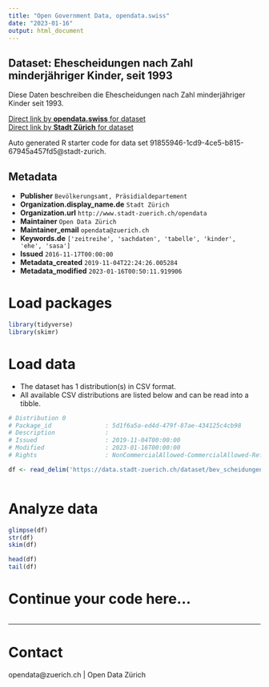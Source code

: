 ```yaml
---
title: "Open Government Data, opendata.swiss"
date: "2023-01-16"
output: html_document
---
```


## Dataset: Ehescheidungen nach Zahl minderjähriger Kinder, seit 1993

Diese Daten beschreiben die Ehescheidungen nach Zahl minderjähriger Kinder seit 1993.

[Direct link by **opendata.swiss** for dataset](https://opendata.swiss/de/dataset/ehescheidungen-nach-zahl-minderjahriger-kinder-seit-1993)<br>
[Direct link by **Stadt Zürich** for dataset](https://data.stadt-zuerich.ch/dataset/bev_scheidungen_anz_miderjaehrige_kinder_od3304)

Auto generated R starter code for data set 91855946-1cd9-4ce5-b815-67945a457fd5@stadt-zurich.

## Metadata

- **Publisher** `Bevölkerungsamt, Präsidialdepartement`
- **Organization.display_name.de** `Stadt Zürich`
- **Organization.url** `http://www.stadt-zuerich.ch/opendata`
- **Maintainer** `Open Data Zürich`
- **Maintainer_email** `opendata@zuerich.ch`
- **Keywords.de** `['zeitreihe', 'sachdaten', 'tabelle', 'kinder', 'ehe', 'sasa']`
- **Issued** `2016-11-17T00:00:00`
- **Metadata_created** `2019-11-04T22:24:26.005284`
- **Metadata_modified** `2023-01-16T00:50:11.919906`


# Load packages

```r

library(tidyverse)
library(skimr)

```

# Load data

-   The dataset has 1 distribution(s) in CSV format.
-   All available CSV distributions are listed below and can be read into a tibble.

```r

# Distribution 0
# Package_id               : 5d1f6a5a-ed4d-479f-87ae-434125c4cb98
# Description              : 
# Issued                   : 2019-11-04T00:00:00
# Modified                 : 2023-01-16T00:00:00
# Rights                   : NonCommercialAllowed-CommercialAllowed-ReferenceNotRequired

df <- read_delim('https://data.stadt-zuerich.ch/dataset/bev_scheidungen_anz_miderjaehrige_kinder_od3304/download/BEV330OD3304.csv')



```

# Analyze data

```r

glimpse(df)
str(df)
skim(df)

head(df)
tail(df)

```

# Continue your code here...

```r

```

------------------------------------------------------------------------

# Contact

opendata@zuerich.ch | Open Data Zürich

